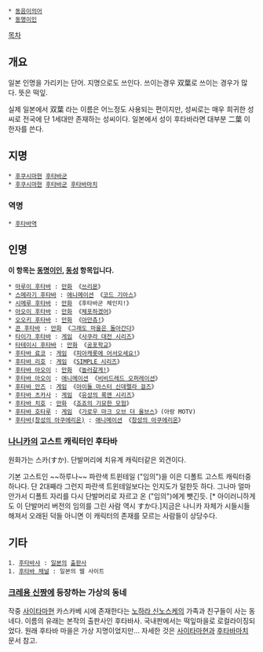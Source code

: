  * [[동음이의어]]
 * [[동명이인]]

[[목차]]
== 개요 ==
일본 인명을 가리키는 단어. 지명으로도 쓰인다. 쓰이는경우 双葉로 쓰이는 경우가 많다. 뜻은 떡잎.

실제 일본에서 双葉 라는 이름은 어느정도 사용되는 편이지만, 성씨로는 매우 희귀한 성씨로 전국에 단 1세대만 존재하는 성씨이다. 일본에서 성이 후타바라면 대부분 二葉 이 한자를 쓴다.

== 지명 ==
 * [[후쿠시마]]현 [[후타바군]]
 * [[후쿠시마]]현 [[후타바군]] [[후타바마치]]

=== 역명 ===
 * [[후타바역]]

== 인명 ==
'''이 항목는 [[동명이인]], [[동성]] 항목입니다.'''
 * [[마루이 후타바]] : [[만화]] 《[[쓰리몬]]》
 * [[스메라기 후타바]] : [[애니메이션]] 《[[코드 기아스]]》
 * [[시메루 후타바]] : [[만화]] 《후타바군 체인지!》
 * [[아오이 후타바]] : [[만화]] 《[[체포하겠어]]》
 * [[오오키 후타바]] : [[만화]] 《[[아만츄!]]》
 * [[콘 후타바]] : [[만화]] 《[[그래도 마을은 돌아간다]]》
 * [[타이가 후타바]] : [[게임]] 《[[사쿠라 대전 시리즈]]》
 * [[타테이시 후타바]] : [[만화]] 《[[공포학교]]》
 * [[후타바 료코]] : [[게임]] 《[[피아캐롯에 어서오세요!]]》
 * [[후타바 리호]] : [[게임]] 《[[SIMPLE 시리즈]]》
 * [[후타바 아오이]] : [[만화]] 《[[놀러갈게!]]》
 * [[후타바 아오이]] : [[애니메이션]] 《[[비비드레드 오퍼레이션]]》
 * [[후타바 안즈]] : [[게임]] 《[[아이돌 마스터 신데렐라 걸즈]]》
 * [[후타바 츠카사]] : [[게임]] 《[[유성의 록맨 시리즈]]》
 * [[후타바 치호]] : [[만화]] 《[[죠죠의 기묘한 모험]]》
 * [[후타바 호타루]] : [[게임]] 《[[가로우 마크 오브 더 울브스]]》(아랑 MOTV)
 * [[후타바(창성의 아쿠에리온)]] : [[애니메이션]] 《[[창성의 아쿠에리온]]》

=== [[나니카]]의 고스트 캐릭터인 후타바 ===
원화가는 스카(すか). 단발머리에 치유계 캐릭터같은 외견이다.

기본 고스트인 ~~하루나~~ 파란색 트윈테일 ("임의")을 이은 디폴트 고스트 캐릭터중 하나다. 단 2대째라 그런지 파란색 트윈테일보다는 인지도가 덜한듯 하다. 그나마 얼마 안가서 디폴트 자리를 다시 단발머리로 자르고 온 ("임의")에게 뺏긴듯. [* 아이러니하게도 이 단발머리 버전의 임의를 그린 사람 역시 すか다.]지금은 나니카 자체가 시들시들해져서 오래된 덕들 아니면 이 캐릭터의 존재를 모르는 사람들이 상당수다.

== 기타 ==
 1. [[후타바샤]] : [[일본]]의 [[출판사]] 
 1. [[후타바 채널]] : 일본의 웹 사이트
=== [[크레용 신짱]]에 등장하는 가상의 동네 ===
작중 [[사이타마]]현 카스카베 시에 존재한다는 [[노하라 신노스케]]의 가족과 친구들이 사는 동네다. 이름의 유래는 본작의 출판사인 후타바사. 국내판에서는 떡잎마을로 로컬라이징되었다. 원래 후타바 마을은 가상 지명이었지만... 자세한 것은 [[사이타마]]현과 [[후타바마치]] 문서 참고.
